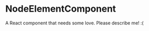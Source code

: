 
<Meta title="@flapjs/modules/node/graph/components/NodeElementComponent"
    component={NodeElementComponent}/>

# NodeElementComponent

A React component that needs some love. Please describe me! :(

<Props of={NodeElementComponent}/>

